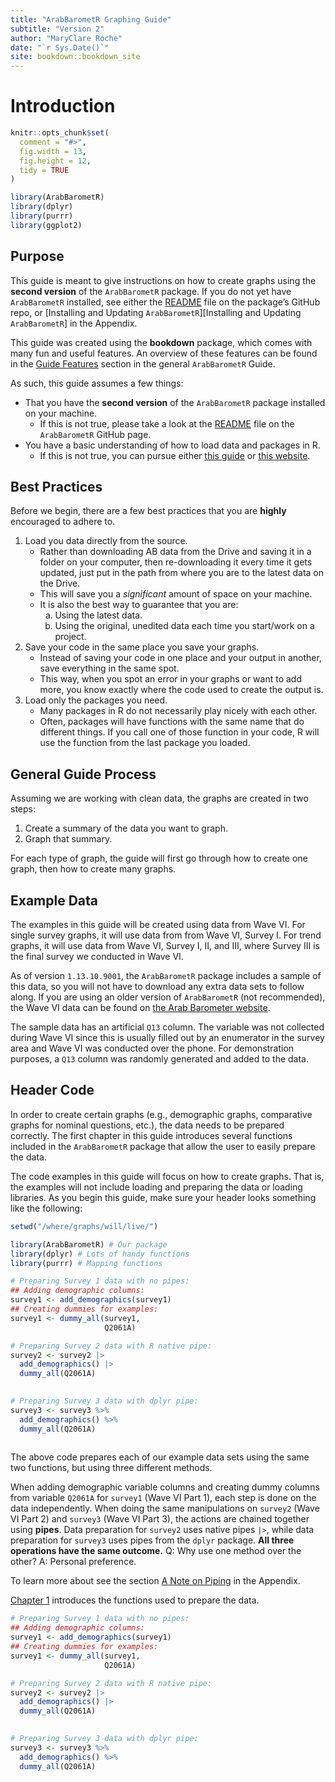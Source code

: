 ```yaml
---
title: "ArabBarometR Graphing Guide"
subtitle: "Version 2"
author: "MaryClare Roche"
date: "`r Sys.Date()`"
site: bookdown::bookdown_site
---
```


# Introduction {#introduction .unnumbered}

```r
knitr::opts_chunk$set(
  comment = "#>",
  fig.width = 13,
  fig.height = 12,
  tidy = TRUE
)
```

```r

library(ArabBarometR)
library(dplyr)
library(purrr)
library(ggplot2)

```

## Purpose {.unnumbered}

This guide is meant to give instructions on how to create graphs using the **second version** of the `ArabBarometR` package. If you do not yet have `ArabBarometR` installed, see either the [README](https://github.com/Arab-Barometer/ArabBarometR#readme) file on the package's GitHub repo, or [Installing and Updating `ArabBarometR`][Installing and Updating `ArabBarometR`] in the Appendix.

This guide was created using the **bookdown** package, which comes with many fun and useful features. An overview of these features can be found in the [Guide Features](https://arab-barometer.github.io/ArabBarometR-Guide/guide-features.html) section in the general `ArabBarometR` Guide.

As such, this guide assumes a few things:

-   That you have the **second version** of the `ArabBarometR` package installed on your machine.
    -   If this is not true, please take a look at the [README](https://github.com/Arab-Barometer/ArabBarometR#readme) file on the `ArabBarometR` GitHub page.
-   You have a basic understanding of how to load data and packages in R.
    -   If this is not true, you can pursue either [this guide](http://www.r-tutor.com/r-introduction/data-frame/data-import) or [this website](https://www.google.com/search?q=How+to+load+data+in+R&source=hp&ei=YKrYYb_1LLLH_Qanq6OICA&iflsig=ALs-wAMAAAAAYdi4cEgcmgRSgizOG8Zt8g7jSThX-RHp&ved=0ahUKEwi_pYruxKD1AhWyY98KHafVCIEQ4dUDCAk&uact=5&oq=How+to+load+data+in+R&gs_lcp=Cgdnd3Mtd2l6EAMyBQgAEIAEMgUIABCABDIFCAAQgAQyBQgAEIAEMgUIABCABDIFCAAQgAQyBQgAEIAEMgUIABCABDIGCAAQFhAeMgYIABAWEB46DgguEIAEELEDEMcBEKMCOgsIABCABBCxAxCDAToICAAQgAQQsQM6CwguEIAEEMcBEKMCOgUILhCABDoICC4QgAQQsQM6BQgAELEDUKAHWKIdYO4eaAFwAHgAgAFWiAGJCpIBAjIxmAEAoAEBsAEA&sclient=gws-wiz).

## Best Practices {.unnumbered}

Before we begin, there are a few best practices that you are **highly** encouraged to adhere to.

1. Load you data directly from the source.
    + Rather than downloading AB data from the Drive and saving it in a folder on your computer, then re-downloading it every time it gets updated, just put in the path from where you are to the latest data on the Drive.
    + This will save you a *significant* amount of space on your machine.
    + It is also the best way to guarantee that you are:
      a. Using the latest data.
      b. Using the original, unedited data each time you start/work on a project.
2. Save your code in the same place you save your graphs.
    + Instead of saving your code in one place and your output in another, save everything in the same spot.
    + This way, when you spot an error in your graphs or want to add more, you know exactly where the code used to create the output is.
3. Load only the packages you need.
    + Many packages in R do not necessarily play nicely with each other.
    + Often, packages will have functions with the same name that do different things. If you call one of those function in your code, R will use the function from the last package you loaded.
  
## General Guide Process {.unnumbered}

Assuming we are working with clean data, the graphs are created in two steps:

1.  Create a summary of the data you want to graph.
2.  Graph that summary.

For each type of graph, the guide will first go through how to create one graph, then how to create many graphs.

## Example Data {.unnumbered}

The examples in this guide will be created using data from Wave VI. For single survey graphs, it will use data from from Wave VI, Survey I. For trend graphs, it will use data from Wave VI, Survey I, II, and III, where Survey III is the final survey we conducted in Wave VI.

As of version `1.13.10.9001`, the `ArabBarometR` package includes a sample of this data, so you will not have to download any extra data sets to follow along. If you are using an older version of `ArabBarometR` (not recommended), the Wave VI data can be found on [the Arab Barometer website](https://www.arabbarometer.org/survey-data/data-downloads/).

The sample data has an artificial `Q13` column. The variable was not collected during Wave VI since this is usually filled out by an enumerator in the survey area and Wave VI was conducted over the phone. For demonstration purposes, a `Q13` column was randomly generated and added to the data.

## Header Code {#headercode .unnumbered}

In order to create certain graphs (e.g., demographic graphs, comparative graphs for nominal questions, etc.), the data needs to be prepared correctly. The first chapter in this guide introduces several functions included in the `ArabBarometR` package that allow the user to easily prepare the data.

The code examples in this guide will focus on how to create graphs. That is, the examples will not include loading and preparing the data or loading libraries. As you begin this guide, make sure your header looks something like the following:

```r

setwd("/where/graphs/will/live/")

library(ArabBarometR) # Our package
library(dplyr) # Lots of handy functions
library(purrr) # Mapping functions

# Preparing Survey 1 data with no pipes:
## Adding demographic columns:
survey1 <- add_demographics(survey1)
## Creating dummies for examples:
survey1 <- dummy_all(survey1,
                     Q2061A)

# Preparing Survey 2 data with R native pipe:
survey2 <- survey2 |> 
  add_demographics() |> 
  dummy_all(Q2061A)
  

# Preparing Survey 3 data with dplyr pipe:
survey3 <- survey3 %>%
  add_demographics() %>%
  dummy_all(Q2061A)
  
```

The above code prepares each of our example data sets using the same two functions, but using three different methods.

When adding demographic variable columns and creating dummy columns from variable `Q2061A` for `survey1` (Wave VI Part 1), each step is done on the data independently. When doing the same manipulations on `survey2` (Wave VI Part 2) and `survey3` (Wave VI Part 3), the actions are chained together using **pipes**. Data preparation for `survey2` uses native pipes `|>`, while data preparation for `survey3` uses pipes from the `dplyr` package. **All three operations have the same outcome.** Q: Why use one method over the other? A: Personal preference.

To learn more about see the section [A Note on Piping](#piping-note) in the Appendix.


[Chapter 1](#prepare-data) introduces the functions used to prepare the data.


```r

# Preparing Survey 1 data with no pipes:
## Adding demographic columns:
survey1 <- add_demographics(survey1)
## Creating dummies for examples:
survey1 <- dummy_all(survey1,
                     Q2061A)

# Preparing Survey 2 data with R native pipe:
survey2 <- survey2 |> 
  add_demographics() |> 
  dummy_all(Q2061A)
  

# Preparing Survey 3 data with dplyr pipe:
survey3 <- survey3 %>%
  add_demographics() %>%
  dummy_all(Q2061A)
  


```

